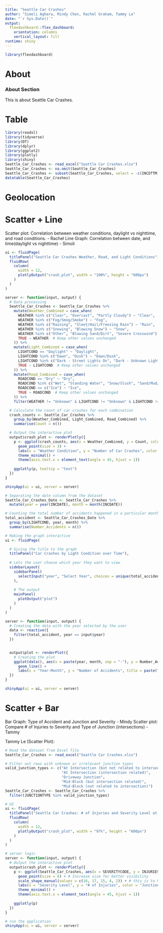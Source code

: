 ```yaml
---
title: "Seattle Car Crashes"
author: "Simoli Aghara, Mindy Chen, Rachel Graham, Tammy Le"
date: "`r Sys.Date()`"
output: 
  flexdashboard::flex_dashboard:
    orientation: columns
    vertical_layout: fill
runtime: shiny
---
```


```r
library(flexdashboard)
```


About
===================================== 

### About Section

This is about Seattle Car Crashes. 

Table
===================================== 

```r
library(readxl)
library(tidyverse)
library(DT)
library(dplyr)
library(ggplot2)
library(plotly)
library(shiny)
Seattle_Car_Crashes <- read_excel("Seattle Car Crashes.xlsx")
Seattle_Car_Crashes <- na.omit(Seattle_Car_Crashes)
Seattle_Car_Crashes <- subset(Seattle_Car_Crashes, select = -c(INCDTTM))
datatable(Seattle_Car_Crashes)

```


Geolocation
===================================== 

Scatter + Line
===================================== 

Scatter plot: Correlation between weather conditions, daylight vs nighttime, and road conditions. - Rachel 
Line Graph: Correlation between date, and time(daylight vs nighttime) - Simoli

```r
ui <- fluidPage(
  titlePanel("Seattle Car Crashes Weather, Road, and Light Conditions"),
  fluidRow(
    column(
      width = 12,
      plotlyOutput("crash_plot", width = "100%", height = "600px")
    )
  )
)

server <- function(input, output) {
  # Data processing
  Seattle_Car_Crashes <- Seattle_Car_Crashes %>%
    mutate(Weather_Combined = case_when(
      WEATHER %in% c("Clear", "Overcast", "Partly Cloudy") ~ "Clear",
      WEATHER %in% c("Fog/Smog/Smoke") ~ "Fog",
      WEATHER %in% c("Raining", "Sleet/Hail/Freezing Rain") ~ "Rain",
      WEATHER %in% c("Snowing", "Blowing Snow") ~ "Snow",
      WEATHER %in% c("Other", "Blowing Sand/Dirt", "Severe Crosswind") ~ "Other",
      TRUE ~ WEATHER  # Keep other values unchanged
    )) %>%
    mutate(Light_Combined = case_when(
      LIGHTCOND == "Daylight" ~ "Daylight",
      LIGHTCOND %in% c("Dawn", "Dusk") ~ "Dawn/Dusk",
      LIGHTCOND %in% c("Dark - Street Lights On", "Dark - Unknown Lighting", "Dark - Street Lights Off", "Dark - No Street Lights") ~ "Dark",
      TRUE ~ LIGHTCOND  # Keep other values unchanged
    )) %>%
    mutate(Road_Combined = case_when(
      ROADCOND == "Dry" ~ "Dry",
      ROADCOND %in% c("Wet", "Standing Water", "Snow/Slush", "Sand/Mud/Dirt", "Oil") ~ "Wet",
      ROADCOND == c("Ice") ~ "Ice",
      TRUE ~ ROADCOND  # Keep other values unchanged
    )) %>%
    filter(WEATHER != "Unknown" & LIGHTCOND != "Unknown" & LIGHTCOND != "Other" & ROADCOND != "Unknown" & ROADCOND != "Other")

  # Calculate the count of car crashes for each combination
  crash_counts <- Seattle_Car_Crashes %>%
    group_by(Weather_Combined, Light_Combined, Road_Combined) %>%
    summarise(Count = n())

  # Output the interactive plot
  output$crash_plot <- renderPlotly({
    p <- ggplot(crash_counts, aes(x = Weather_Combined, y = Count, color = Light_Combined, shape = Road_Combined, text = paste("Weather:", Weather_Combined, "<br>Light:", Light_Combined, "<br>Road:", Road_Combined, "<br>Crashes:", Count))) +
      geom_point(size = 3) +
      labs(x = "Weather Condition", y = "Number of Car Crashes", color = "Light Condition", shape = "Road Condition") +
      theme_minimal() +
      theme(axis.text.x = element_text(angle = 45, hjust = 1))
    
    ggplotly(p, tooltip = "text")
  })
}

shinyApp(ui = ui, server = server)
```

```r
# Separating the date column from the dataset
Seattle_Car_Crashes_Date <- Seattle_Car_Crashes %>%
  mutate(year = year(INCDATE), month = month(INCDATE))

# Counting the total number of accidents happened in a particular month
total_accident <- Seattle_Car_Crashes_Date %>%
  group_by(LIGHTCOND, year, month) %>%
  summarise(Number_Accidents = n())

# Making the graph interactive
ui <- fluidPage(

  # Giving the title to the graph
  titlePanel("Car Crashes by Light Condition over Time"),
  
  # Lets the user choose which year they want to view
  sidebarLayout(
    sidebarPanel(
      selectInput("year", "Select Year", choices = unique(total_accident$year))
    ),
    
    # The output
    mainPanel(
      plotOutput("plot")
    )
  )
)

server <- function(input, output) {
  # Creating the data with the year selected by the user
  data <- reactive({
    filter(total_accident, year == input$year)
  })
  

  output$plot <- renderPlot({
    # Creating the plot
    ggplot(data(), aes(x = paste(year, month, sep = "-"), y = Number_Accidents, group = LIGHTCOND, color = LIGHTCOND)) +
      geom_line() +
      labs(x = "Year-Month", y = "Number of Accidents", title = paste("Car Crashes by Light Condition in", input$year))
  })
}

shinyApp(ui = ui, server = server)
```

Scatter + Bar
===================================== 

Bar Graph: Type of Accident and Junction and Severity - Mindy
Scatter plot: Compare # of Injuries to Severity and Type of Junction (intersections) - Tammy 

Tammy Le (Scatter Plot):
```r
# Read the dataset from Excel file
Seattle_Car_Crashes <- read_excel("Seattle Car Crashes.xlsx")

# Filter out rows with unknown or irrelevant junction types
valid_junction_types <- c("At Intersection (but not related to intersection)",
                          "At Intersection (intersection related)",
                          "Driveway Junction",
                          "Mid-Block (but intersection related)",
                          "Mid-Block (not related to intersection)")
Seattle_Car_Crashes <- Seattle_Car_Crashes %>%
  filter(JUNCTIONTYPE %in% valid_junction_types)

# UI
ui <- fluidPage(
  titlePanel("Seattle Car Crashes: # of Injuries and Severity Level at which Junction"),
  fluidRow(
    column(
      width = 12,
      plotlyOutput("crash_plot", width = "97%", height = "600px")
    )
  )
)

# server logic
server <- function(input, output) {
  # Output the interactive plot
  output$crash_plot <- renderPlotly({
    p <- ggplot(Seattle_Car_Crashes, aes(x = SEVERITYCODE, y = INJURIES, color = JUNCTIONTYPE, shape = JUNCTIONTYPE)) +
      geom_point(size = 6) + # Increase size for better visibility
      scale_shape_manual(values = c(16, 17, 15, 4, 2)) + # this is to have different shapes
      labs(x = "Severity Level", y = "# of Injuries", color = "Junction Type", shape = "Junction Type") +
      theme_minimal() +
      theme(axis.text.x = element_text(angle = 45, hjust = 1))
    
    ggplotly(p)
  })
}

# run the application
shinyApp(ui = ui, server = server)
```